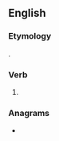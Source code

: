 ==English==

===Etymology===
{{suffix|en|depart|est}}.

===Verb===
{{head|en|verb form}}

# {{en-archaic second-person singular of|depart|lang=en}}

===Anagrams===
* {{anagrams|en|a=adeeprstt|pretasted|spattered}}